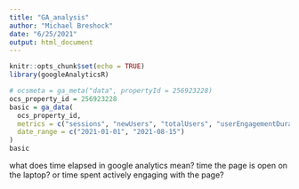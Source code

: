 ```yaml
---
title: "GA_analysis"
author: "Michael Breshock"
date: "6/25/2021"
output: html_document
---
```


```r
knitr::opts_chunk$set(echo = TRUE)
library(googleAnalyticsR)
```

```r
# ocsmeta = ga_meta("data", propertyId = 256923228)
ocs_property_id = 256923228
basic = ga_data(
  ocs_property_id,
  metrics = c("sessions", "newUsers", "totalUsers", "userEngagementDuration"),
  date_range = c("2021-01-01", "2021-08-15")
)
basic
```

what does time elapsed in google analytics mean? 
time the page is open on the laptop? or time spent actively engaging with the page? 

